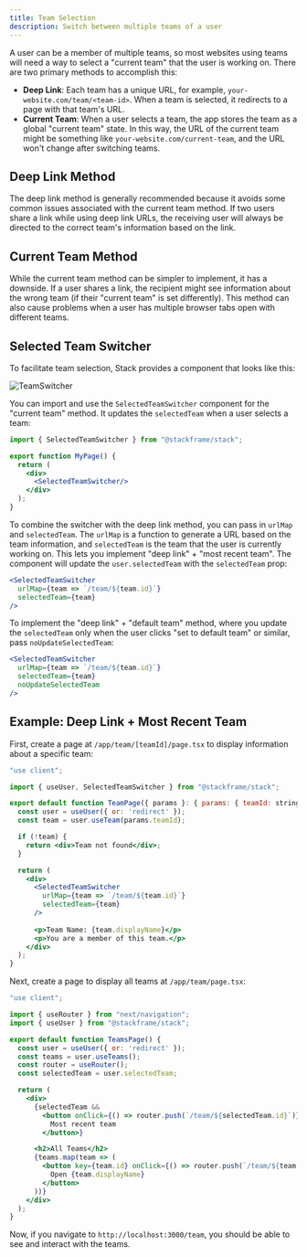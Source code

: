 ```yaml
---
title: Team Selection
description: Switch between multiple teams of a user
---
```


A user can be a member of multiple teams, so most websites using teams will need a way to select a "current team" that the user is working on. There are two primary methods to accomplish this:

- **Deep Link**: Each team has a unique URL, for example, `your-website.com/team/<team-id>`. When a team is selected, it redirects to a page with that team's URL.
- **Current Team**: When a user selects a team, the app stores the team as a global "current team" state. In this way, the URL of the current team might be something like `your-website.com/current-team`, and the URL won't change after switching teams.

## Deep Link Method
The deep link method is generally recommended because it avoids some common issues associated with the current team method. If two users share a link while using deep link URLs, the receiving user will always be directed to the correct team's information based on the link. 

## Current Team Method
While the current team method can be simpler to implement, it has a downside. If a user shares a link, the recipient might see information about the wrong team (if their "current team" is set differently). This method can also cause problems when a user has multiple browser tabs open with different teams.

## Selected Team Switcher

To facilitate team selection, Stack provides a component that looks like this:

![TeamSwitcher](../imgs/team-switcher.png)

You can import and use the `SelectedTeamSwitcher` component for the "current team" method. It updates the `selectedTeam` when a user selects a team:

```jsx 
import { SelectedTeamSwitcher } from "@stackframe/stack";

export function MyPage() {
  return (
    <div>
      <SelectedTeamSwitcher/>
    </div>
  );
}
```

To combine the switcher with the deep link method, you can pass in `urlMap` and `selectedTeam`. The `urlMap` is a function to generate a URL based on the team information, and `selectedTeam` is the team that the user is currently working on. This lets you implement "deep link" + "most recent team". The component will update the `user.selectedTeam` with the `selectedTeam` prop:

```jsx
<SelectedTeamSwitcher 
  urlMap={team => `/team/${team.id}`} 
  selectedTeam={team}
/>
```

To implement the "deep link" + "default team" method, where you update the `selectedTeam` only when the user clicks "set to default team" or similar, pass `noUpdateSelectedTeam`:

```jsx
<SelectedTeamSwitcher 
  urlMap={team => `/team/${team.id}`} 
  selectedTeam={team} 
  noUpdateSelectedTeam
/>
```

## Example: Deep Link + Most Recent Team

First, create a page at `/app/team/[teamId]/page.tsx` to display information about a specific team:

```jsx title="/app/team/[teamId]/page.tsx" 
"use client";

import { useUser, SelectedTeamSwitcher } from "@stackframe/stack";

export default function TeamPage({ params }: { params: { teamId: string } }) {
  const user = useUser({ or: 'redirect' });
  const team = user.useTeam(params.teamId);

  if (!team) {
    return <div>Team not found</div>;
  }

  return (
    <div>
      <SelectedTeamSwitcher 
        urlMap={team => `/team/${team.id}`} 
        selectedTeam={team}
      />
      
      <p>Team Name: {team.displayName}</p>
      <p>You are a member of this team.</p>
    </div>
  );
}
```

Next, create a page to display all teams at `/app/team/page.tsx`:

```jsx title="/app/team/page.tsx"
"use client";

import { useRouter } from "next/navigation";
import { useUser } from "@stackframe/stack";

export default function TeamsPage() {
  const user = useUser({ or: 'redirect' });
  const teams = user.useTeams();
  const router = useRouter();
  const selectedTeam = user.selectedTeam;

  return (
    <div>
      {selectedTeam && 
        <button onClick={() => router.push(`/team/${selectedTeam.id}`)}>
          Most recent team
        </button>}

      <h2>All Teams</h2>
      {teams.map(team => (
        <button key={team.id} onClick={() => router.push(`/team/${team.id}`)}>
          Open {team.displayName}
        </button>
      ))}
    </div>
  );
}
```

Now, if you navigate to `http://localhost:3000/team`, you should be able to see and interact with the teams.
